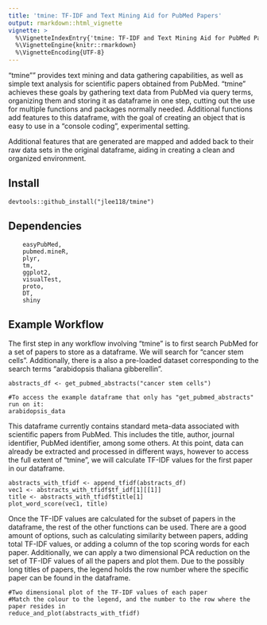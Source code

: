 ```yaml
---
title: 'tmine: TF-IDF and Text Mining Aid for PubMed Papers'
output: rmarkdown::html_vignette
vignette: >
  %\VignetteIndexEntry{'tmine: TF-IDF and Text Mining Aid for PubMed Papers'}
  %\VignetteEngine{knitr::rmarkdown}
  %\VignetteEncoding{UTF-8}
---
```


"tmine"" provides text mining and data gathering capabilities, as well as simple text analysis for scientific papers obtained from PubMed.  "tmine" achieves these goals by gathering text data from PubMed via query terms, organizing them and storing it as dataframe in one step, cutting out the use for multiple functions and packages normally needed.  Additional functions add features to this dataframe, with the goal of creating an object that is easy to use in a "console coding", experimental setting.  

Additional features that are generated are mapped and added back to their raw data sets in the original dataframe, aiding in creating a clean and organized environment.  

## Install
````
devtools::github_install("jlee118/tmine")

````

## Dependencies

````
    easyPubMed,
    pubmed.mineR,
    plyr,
    tm,
    ggplot2,
    visualTest,
    proto,
    DT,
    shiny
````

## Example Workflow

The first step in any workflow involving "tmine" is to first search PubMed for a set of papers to store as a dataframe.  We will search for "cancer stem cells".  Additionally, there is a also a pre-loaded dataset corresponding to the search terms "arabidopsis thaliana gibberellin".

````
abstracts_df <- get_pubmed_abstracts("cancer stem cells")

#To access the example dataframe that only has "get_pubmed_abstracts" run on it:
arabidopsis_data
````

This dataframe currently contains standard meta-data associated with scientific papers from PubMed.  This includes the title, author, journal identifier, PubMed identifier, among some others.  At this point, data can already be extracted and processed in different ways, however to access the full extent of "tmine", we will calculate TF-IDF values for the first paper in our dataframe.  
````
abstracts_with_tfidf <- append_tfidf(abstracts_df)
vec1 <- abstracts_with_tfidf$tf_idf[1][[1]]
title <- abstracts_with_tfidf$title[1]
plot_word_score(vec1, title)
````

Once the TF-IDF values are calculated for the subset of papers in the dataframe, the rest of the other functions can be used.  There are a good amount of options, such as calculating similarity between papers, adding total TF-IDF values, or adding a column of the top scoring words for each paper.  Additionally, we can apply a two dimensional PCA reduction on the set of TF-IDF values of all the papers and plot them.  Due to the possibly long titles of papers, the legend holds the row number where the specific paper can be found in the dataframe.  


````
#Two dimensional plot of the TF-IDF values of each paper
#Match the colour to the legend, and the number to the row where the paper resides in
reduce_and_plot(abstracts_with_tfidf)
````
